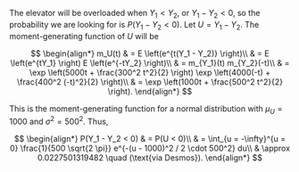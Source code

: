 The elevator will be overloaded when $Y_1 < Y_2$, or $Y_1 - Y_2 < 0$, so the probability we are looking for is $P(Y_1 - Y_2 < 0)$.
Let $U = Y_1 - Y_2$. The moment-generating function of $U$ will be

$$
\begin{align*}
    m_U(t) & = E \left(e^{t(Y_1 - Y_2)} \right)\\
    & = E \left(e^{tY_1} \right) E \left(e^{-tY_2} \right)\\
    & = m_{Y_1}(t) m_{Y_2}(-t)\\
    & = \exp \left(5000t + \frac{300^2 t^2}{2} \right) \exp \left(4000(-t) + \frac{400^2 (-t)^2}{2} \right)\\
    & = \exp \left(1000t + \frac{500^2 t^2}{2} \right).
\end{align*}
$$

This is the moment-generating function for a normal distribution with $\mu_U = 1000$ and $\sigma^2 = 500^2$.
Thus,

$$
\begin{align*}
    P(Y_1 - Y_2 < 0) & = P(U < 0)\\
    & = \int_{u = -\infty}^{u = 0} \frac{1}{500 \sqrt{2 \pi}} e^{-(u - 1000)^2 / 2 \cdot 500^2} du\\
    & \approx 0.0227501319482 \quad (\text{via Desmos}).
\end{align*}
$$
